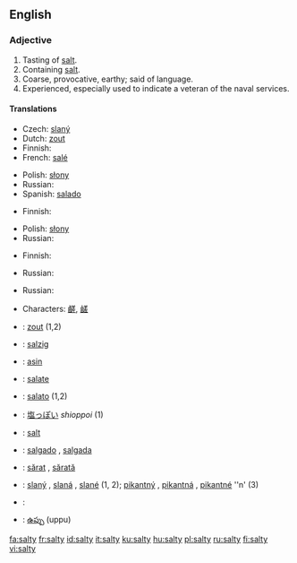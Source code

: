 ==English==

===Adjective===
{{en-adj|salti|er}}

# Tasting of [[salt]].
# Containing [[salt]].
# Coarse, provocative, earthy; said of language.
# Experienced, especially used to indicate a veteran of the naval services.

====Translations====
{{trans-top|tasting of salt}}
* Czech: [[slaný]]
* Dutch: [[zout]]
* Finnish: {{t|fi|suolainen}}
* French: [[salé]]
{{trans-mid}}
* Polish: [[słony]]
* Russian: {{t|ru|солёный|sc=Cyrl|tr=sol'ónyj}}
* Spanish: [[salado]]
{{trans-bottom}}

{{trans-top|containing salt}}
* Finnish: {{t|fi|suolainen}}
{{trans-mid}}
* Polish: [[słony]]
* Russian: {{t|ru|солёный|sc=Cyrl|tr=sol'ónyj}}
{{trans-bottom}}

{{trans-top|of language: coarse, provocative}}
* Finnish: {{t|fi|rasvainen}}
{{trans-mid}}
* Russian: {{t|ru|солёный|sc=Cyrl|tr=sol'ónyj}}
{{trans-bottom}}

{{trans-top|experienced}}
{{trans-mid}}
* Russian: {{t|ru|бывалый|sc=Cyrl|tr=byvályj}}
{{trans-bottom}}

{{checktrans-top}}
* {{ttbc|Chinese}} Characters: [[鹺]], [[鹾]]
* {{ttbc|Dutch}}: [[zout]] (1,2)
* {{ttbc|German}}: [[salzig]]
* {{ttbc|Indonesian}}: [[asin]]
* {{ttbc|Interlingua}}: [[salate]]
* {{ttbc|Italian}}: [[salato]] {{m}} (1,2)
* {{ttbc|Japanese}}: [[塩っぽい]] ''shioppoi'' (1)
{{trans-mid}}
* {{ttbc|Norwegian}}: [[salt#Norwegian|salt]]
* {{ttbc|Portuguese}}: [[salgado]] {{m}}, [[salgada]] {{f}}
* {{ttbc|Romanian}}: [[sărat]] {{m}}, [[sărată]] {{f}}
* {{ttbc|Slovak}}: [[slaný]] {{m}}, [[slaná]] {{f}}, [[slané]] {{n}} (1, 2); [[pikantný]] {{m}}, [[pikantná]] {{f}}, [[pikantné]] ''n' (3)
* {{ttbc|Swedish}}: {{t|sv|salt}}
* {{ttbc|Telugu}}: [[ఉప్పు]] (uppu)
{{trans-bottom}}

[[fa:salty]]
[[fr:salty]]
[[id:salty]]
[[it:salty]]
[[ku:salty]]
[[hu:salty]]
[[pl:salty]]
[[ru:salty]]
[[fi:salty]]
[[vi:salty]]